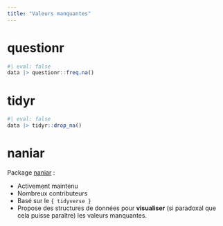 ```yaml
---
title: "Valeurs manquantes"
---
```


# questionr

```r
#| eval: false
data |> questionr::freq.na()
```

# tidyr

```r
#| eval: false
data |> tidyr::drop_na()
```

# naniar

Package [naniar](https://naniar.njtierney.com/) :

- Activement maintenu
- Nombreux contributeurs
- Basé sur le `{ tidyverse }`
- Propose des structures de données pour **visualiser** (si paradoxal que cela puisse paraître) les valeurs manquantes.
